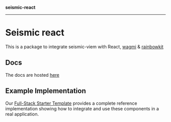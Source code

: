 **seismic-react**

---

# Seismic react

This is a package to integrate seismic-viem with React, [wagmi](https://wagmi.sh) & [rainbowkit](https://www.rainbowkit.com/)

## Docs

The docs are hosted [here](https://seismic-docs.netlify.app/seismic-react/globals)

## Example Implementation

Our [Full-Stack Starter Template](https://github.com/SeismicSystems/seismic-starter/tree/ameya/full-stack-walnut-app/packages/frontend) provides a complete reference implementation showing how to integrate and use these components in a real application.
